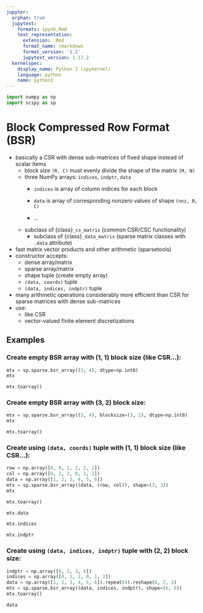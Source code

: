```yaml
---
jupyter:
  orphan: true
  jupytext:
    formats: ipynb,Rmd
    text_representation:
      extension: .Rmd
      format_name: rmarkdown
      format_version: '1.2'
      jupytext_version: 1.17.2
  kernelspec:
    display_name: Python 3 (ipykernel)
    language: python
    name: python3
---
```


```python
import numpy as np
import scipy as sp
```
# Block Compressed Row Format (BSR)

- basically a CSR with dense sub-matrices of fixed shape instead of scalar
  items
  - block size `(R, C)` must evenly divide the shape of the matrix `(M, N)`
  - three NumPy arrays: `indices`, `indptr`, `data`
    - `indices` is array of column indices for each block

    - `data` is array of corresponding nonzero values of shape `(nnz, R, C)`

    - ...
  - subclass of {class}`_cs_matrix` (common CSR/CSC functionality)
    - subclass of {class}`_data_matrix` (sparse matrix classes with
      `.data` attribute)
- fast matrix vector products and other arithmetic (sparsetools)
- constructor accepts:
  - dense array/matrix
  - sparse array/matrix
  - shape tuple (create empty array)
  - `(data, coords)` tuple
  - `(data, indices, indptr)` tuple
- many arithmetic operations considerably more efficient than CSR for
  sparse matrices with dense sub-matrices
- use:
  - like CSR
  - vector-valued finite element discretizations

## Examples

### Create empty BSR array with (1, 1) block size (like CSR...):

```python
mtx = sp.sparse.bsr_array((3, 4), dtype=np.int8)
mtx
```

```python
mtx.toarray()
```

### Create empty BSR array with (3, 2) block size:

```python
mtx = sp.sparse.bsr_array((3, 4), blocksize=(3, 2), dtype=np.int8)
mtx
```

```python
mtx.toarray()
```

<!---
# What does this refer to?

- a bug?

-->

### Create using `(data, coords)` tuple with (1, 1) block size (like CSR...):

```python
row = np.array([0, 0, 1, 2, 2, 2])
col = np.array([0, 2, 2, 0, 1, 2])
data = np.array([1, 2, 3, 4, 5, 6])
mtx = sp.sparse.bsr_array((data, (row, col)), shape=(3, 3))
mtx
```

```python
mtx.toarray()
```

```python
mtx.data
```

```python
mtx.indices
```

```python
mtx.indptr
```

### Create using `(data, indices, indptr)` tuple with (2, 2) block size:

```python
indptr = np.array([0, 2, 3, 6])
indices = np.array([0, 2, 2, 0, 1, 2])
data = np.array([1, 2, 3, 4, 5, 6]).repeat(4).reshape(6, 2, 2)
mtx = sp.sparse.bsr_array((data, indices, indptr), shape=(6, 6))
mtx.toarray()
```

```python
data
```
